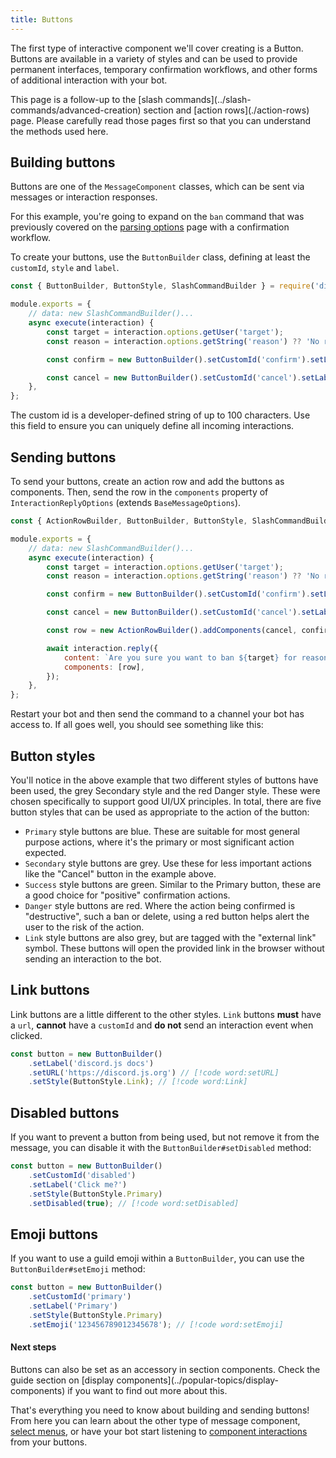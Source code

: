 ```yaml
---
title: Buttons
---
```


The first type of interactive component we'll cover creating is a Button. Buttons are available in a variety of styles and can be used to provide permanent interfaces, temporary confirmation workflows, and other forms of additional interaction with your bot.

<Callout>
	This page is a follow-up to the [slash commands](../slash-commands/advanced-creation) section and [action
	rows](./action-rows) page. Please carefully read those pages first so that you can understand the methods used here.
</Callout>

## Building buttons

Buttons are one of the `MessageComponent` classes, which can be sent via messages or interaction responses.

For this example, you're going to expand on the `ban` command that was previously covered on the [parsing options](../slash-commands/parsing-options) page with a confirmation workflow.

To create your buttons, use the `ButtonBuilder` class, defining at least the `customId`, `style` and `label`.

```js
const { ButtonBuilder, ButtonStyle, SlashCommandBuilder } = require('discord.js');

module.exports = {
	// data: new SlashCommandBuilder()...
	async execute(interaction) {
		const target = interaction.options.getUser('target');
		const reason = interaction.options.getString('reason') ?? 'No reason provided';

		const confirm = new ButtonBuilder().setCustomId('confirm').setLabel('Confirm Ban').setStyle(ButtonStyle.Danger);

		const cancel = new ButtonBuilder().setCustomId('cancel').setLabel('Cancel').setStyle(ButtonStyle.Secondary);
	},
};
```

<Callout>
	The custom id is a developer-defined string of up to 100 characters. Use this field to ensure you can uniquely define
	all incoming interactions.
</Callout>

## Sending buttons

To send your buttons, create an action row and add the buttons as components. Then, send the row in the `components` property of `InteractionReplyOptions` (extends `BaseMessageOptions`).

```js
const { ActionRowBuilder, ButtonBuilder, ButtonStyle, SlashCommandBuilder } = require('discord.js');

module.exports = {
	// data: new SlashCommandBuilder()...
	async execute(interaction) {
		const target = interaction.options.getUser('target');
		const reason = interaction.options.getString('reason') ?? 'No reason provided';

		const confirm = new ButtonBuilder().setCustomId('confirm').setLabel('Confirm Ban').setStyle(ButtonStyle.Danger);

		const cancel = new ButtonBuilder().setCustomId('cancel').setLabel('Cancel').setStyle(ButtonStyle.Secondary);

		const row = new ActionRowBuilder().addComponents(cancel, confirm);

		await interaction.reply({
			content: `Are you sure you want to ban ${target} for reason: ${reason}?`,
			components: [row],
		});
	},
};
```

Restart your bot and then send the command to a channel your bot has access to. If all goes well, you should see something like this:

## Button styles

You'll notice in the above example that two different styles of buttons have been used, the grey Secondary style and the red Danger style. These were chosen specifically to support good UI/UX principles. In total, there are five button styles that can be used as appropriate to the action of the button:

- `Primary` style buttons are blue. These are suitable for most general purpose actions, where it's the primary or most significant action expected.
- `Secondary` style buttons are grey. Use these for less important actions like the "Cancel" button in the example above.
- `Success` style buttons are green. Similar to the Primary button, these are a good choice for "positive" confirmation actions.
- `Danger` style buttons are red. Where the action being confirmed is "destructive", such a ban or delete, using a red button helps alert the user to the risk of the action.
- `Link` style buttons are also grey, but are tagged with the "external link" symbol. These buttons will open the provided link in the browser without sending an interaction to the bot.

## Link buttons

Link buttons are a little different to the other styles. `Link` buttons **must** have a `url`, **cannot** have a `customId` and **do not** send an interaction event when clicked.

```js
const button = new ButtonBuilder()
	.setLabel('discord.js docs')
	.setURL('https://discord.js.org') // [!code word:setURL]
	.setStyle(ButtonStyle.Link); // [!code word:Link]
```

## Disabled buttons

If you want to prevent a button from being used, but not remove it from the message, you can disable it with the `ButtonBuilder#setDisabled` method:

```js
const button = new ButtonBuilder()
	.setCustomId('disabled')
	.setLabel('Click me?')
	.setStyle(ButtonStyle.Primary)
	.setDisabled(true); // [!code word:setDisabled]
```

## Emoji buttons

If you want to use a guild emoji within a `ButtonBuilder`, you can use the `ButtonBuilder#setEmoji` method:

```js
const button = new ButtonBuilder()
	.setCustomId('primary')
	.setLabel('Primary')
	.setStyle(ButtonStyle.Primary)
	.setEmoji('123456789012345678'); // [!code word:setEmoji]
```

#### Next steps

<Callout>
	Buttons can also be set as an accessory in section components. Check the guide section on [display
	components](../popular-topics/display-components) if you want to find out more about this.
</Callout>

That's everything you need to know about building and sending buttons! From here you can learn about the other type of message component, [select menus](./select-menus), or have your bot start listening to [component interactions](./interactions) from your buttons.
